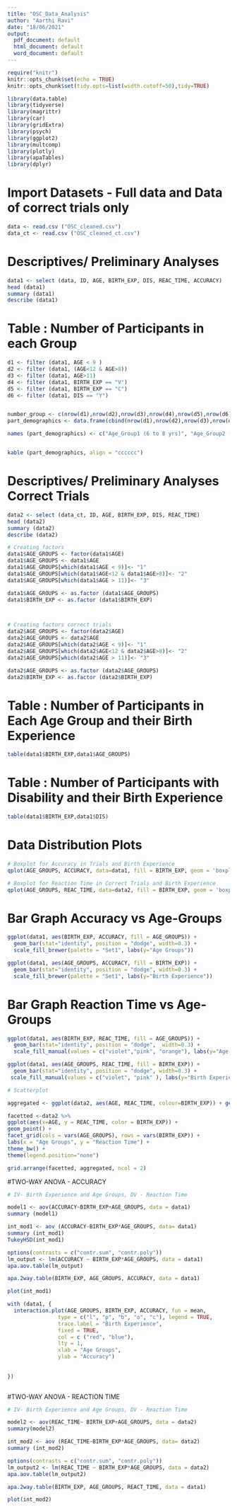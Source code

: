 ```yaml
---
title: "OSC_Data_Analysis"
author: "Aarthi Ravi"
date: "18/06/2021"
output:
  pdf_document: default
  html_document: default
  word_document: default
---
```

```r
require("knitr")
knitr::opts_chunk$set(echo = TRUE)
knitr::opts_chunk$set(tidy.opts=list(width.cutoff=50),tidy=TRUE)

library(data.table)
library(tidyverse)
library(magrittr)
library(car)
library(gridExtra)
library(psych)
library(ggplot2)
library(multcomp)
library(plotly)
library(apaTables)
library(dplyr)
```

# Import Datasets - Full data and Data of correct trials only
```r
data <- read.csv ("OSC_cleaned.csv")
data_ct <- read.csv ("OSC_cleaned_ct.csv")
```

# Descriptives/ Preliminary Analyses
```r
data1 <- select (data, ID, AGE, BIRTH_EXP, DIS, REAC_TIME, ACCURACY)
head (data1)
summary (data1)
describe (data1)
```

# Table : Number of Participants in each Group
```r
d1 <- filter (data1, AGE < 9 )
d2 <- filter (data1, (AGE<12 & AGE>8))
d3 <- filter (data1, AGE>11)
d4 <- filter (data1, BIRTH_EXP == "V")
d5 <- filter (data1, BIRTH_EXP == "C")
d6 <- filter (data1, DIS == "Y")


number_group <- c(nrow(d1),nrow(d2),nrow(d3),nrow(d4),nrow(d5),nrow(d6))
part_demographics <- data.frame(cbind(nrow(d1),nrow(d2),nrow(d3),nrow(d4),nrow(d5),nrow(d6)))

names (part_demographics) <- c("Age_Group1 (6 to 8 yrs)", "Age_Group2 (9 to 11 yrs)", "Age_Group3 (12< yrs)", "Vaginally_born", "C-sec_born", "Gen_dis")


kable (part_demographics, align = "cccccc")
```




# Descriptives/ Preliminary Analyses Correct Trials
```r
data2 <- select (data_ct, ID, AGE, BIRTH_EXP, DIS, REAC_TIME)
head (data2)
summary (data2)
describe (data2)
```


```r
# Creating factors
data1$AGE_GROUPS <- factor(data1$AGE)
data1$AGE_GROUPS <- data1$AGE
data1$AGE_GROUPS[which(data1$AGE < 9)]<- "1"
data1$AGE_GROUPS[which(data1$AGE<12 & data1$AGE>8)]<- "2"
data1$AGE_GROUPS[which(data1$AGE > 11)]<- "3"

data1$AGE_GROUPS <- as.factor (data1$AGE_GROUPS)
data1$BIRTH_EXP <- as.factor (data1$BIRTH_EXP)



# Creating factors correct trials
data2$AGE_GROUPS <- factor(data2$AGE)
data2$AGE_GROUPS <- data2$AGE
data2$AGE_GROUPS[which(data2$AGE < 9)]<- "1"
data2$AGE_GROUPS[which(data2$AGE<12 & data2$AGE>8)]<- "2"
data2$AGE_GROUPS[which(data2$AGE > 11)]<- "3"

data2$AGE_GROUPS <- as.factor (data2$AGE_GROUPS)
data2$BIRTH_EXP <- as.factor (data2$BIRTH_EXP)
```


# Table : Number of Participants in Each Age Group and their Birth Experience
```r
table(data1$BIRTH_EXP,data1$AGE_GROUPS)
```

# Table : Number of Participants with Disability and their Birth Experience 
```r
table(data1$BIRTH_EXP,data1$DIS)
```

# Data Distribution Plots

```r
# Boxplot for Accuracy in Trials and Birth Experience
qplot(AGE_GROUPS, ACCURACY, data=data1, fill = BIRTH_EXP, geom = 'boxplot', main = "Mixed ANOVA", xlab = "AGE GROUPS",ylab = "ACCURACY")

# Boxplot for Reaction Time in Correct Trials and Birth Experience
qplot(AGE_GROUPS, REAC_TIME, data=data2, fill = BIRTH_EXP, geom = 'boxplot', main = "Mixed ANOVA",xlab = "AGE GROUPS", ylab = "REACTION TIME")

```

# Bar Graph Accuracy vs Age-Groups
```r

ggplot(data1, aes(BIRTH_EXP, ACCURACY, fill = AGE_GROUPS)) + 
  geom_bar(stat="identity", position = "dodge", width=0.3) + 
  scale_fill_brewer(palette = "Set1", labs(y="Age Groups"))

ggplot(data1, aes(AGE_GROUPS, ACCURACY, fill = BIRTH_EXP)) + 
  geom_bar(stat="identity", position = "dodge", width=0.3) + 
  scale_fill_brewer(palette = "Set1", labs(y="Birth Experience"))
```

# Bar Graph Reaction Time vs Age-Groups
```r
ggplot(data1, aes(BIRTH_EXP, REAC_TIME, fill = AGE_GROUPS)) + 
  geom_bar(stat="identity", position = "dodge",  width=0.3) + 
  scale_fill_manual(values = c("violet","pink", "orange"), labs(y="Age Groups"))

ggplot(data1, aes(AGE_GROUPS, REAC_TIME, fill = BIRTH_EXP)) + 
  geom_bar(stat="identity", position = "dodge", width=0.3) + 
 scale_fill_manual(values = c("violet", "pink" ), labs(y="Birth Experience"))
```


```r
# Scatterplot

aggregated <- ggplot(data2, aes(AGE, REAC_TIME, colour=BIRTH_EXP)) + geom_point()+ labs(x = "Age", y = "Reaction Time") 

facetted <-data2 %>%
ggplot(aes(x=AGE, y = REAC_TIME, color = BIRTH_EXP)) +
geom_point() +
facet_grid(cols = vars(AGE_GROUPS), rows = vars(BIRTH_EXP)) +
labs(x = "Age Groups", y = "Reaction Time") +
theme_bw() +
theme(legend.position="none")

grid.arrange(facetted, aggregated, ncol = 2)
```




#TWO-WAY ANOVA - ACCURACY
```r
# IV- Birth Experience and Age Groups, DV - Reaction Time

model1 <- aov(ACCURACY~BIRTH_EXP+AGE_GROUPS, data = data1)
summary (model1)

int_mod1 <- aov (ACCURACY~BIRTH_EXP*AGE_GROUPS, data= data1)
summary (int_mod1)
TukeyHSD(int_mod1)

options(contrasts = c("contr.sum", "contr.poly"))
lm_output <- lm(ACCURACY ~ BIRTH_EXP*AGE_GROUPS, data = data1)
apa.aov.table(lm_output)

apa.2way.table(BIRTH_EXP, AGE_GROUPS, ACCURACY, data = data1)
```
```r
plot(int_mod1)
```


```r

with (data1, {
  interaction.plot(AGE_GROUPS, BIRTH_EXP, ACCURACY, fun = mean,
                type = c("l", "p", "b", "o", "c"), legend = TRUE,
                trace.label = "Birth Experience",
                fixed = TRUE,
                col = c ("red", "blue"),
                lty = 1,
                xlab = "Age Groups",
                ylab = "Accuracy")
                
               
})
                

```





#TWO-WAY ANOVA - REACTION TIME
```r
# IV- Birth Experience and Age Groups, DV - Reaction Time

model2 <- aov(REAC_TIME~ BIRTH_EXP+AGE_GROUPS, data = data2)
summary(model2)

int_mod2 <- aov (REAC_TIME~BIRTH_EXP*AGE_GROUPS, data= data2)
summary (int_mod2)

options(contrasts = c("contr.sum", "contr.poly"))
lm_output2 <- lm(REAC_TIME ~ BIRTH_EXP*AGE_GROUPS, data = data2)
apa.aov.table(lm_output2)

apa.2way.table(BIRTH_EXP, AGE_GROUPS, REACT_TIME, data = data1)
```


```r
plot(int_mod2)
```


